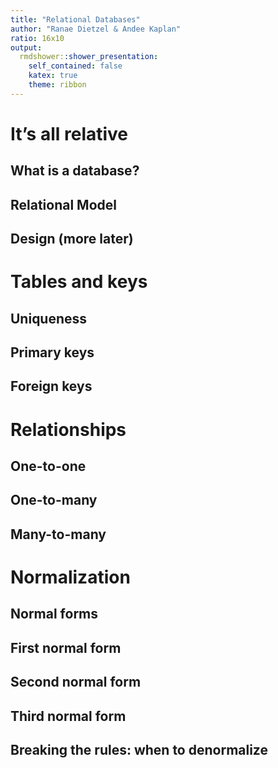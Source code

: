 ```yaml
---
title: "Relational Databases"
author: "Ranae Dietzel & Andee Kaplan"
ratio: 16x10
output:
  rmdshower::shower_presentation:
    self_contained: false
    katex: true
    theme: ribbon
---
```


# It's all relative

## What is a database?

## Relational Model

## Design (more later)

# Tables and keys

## Uniqueness

## Primary keys

## Foreign keys

# Relationships

## One-to-one

## One-to-many

## Many-to-many

# Normalization

## Normal forms

## First normal form

## Second normal form

## Third normal form

## Breaking the rules:  when to denormalize
